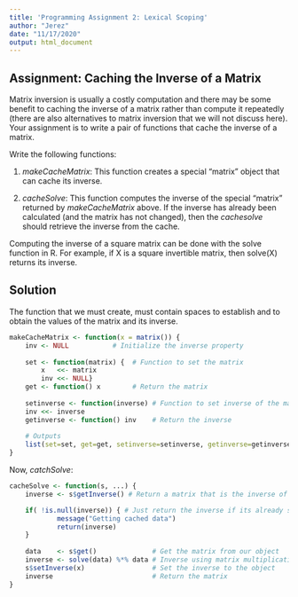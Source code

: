 ```yaml
---
title: 'Programming Assignment 2: Lexical Scoping'
author: "Jerez"
date: "11/17/2020"
output: html_document
---
```


## Assignment: Caching the Inverse of a Matrix

Matrix inversion is usually a costly computation and there may be some benefit to caching the inverse of a matrix rather than compute it repeatedly (there are also alternatives to matrix inversion that we will not discuss here). Your assignment is to write a pair of functions that cache the inverse of a matrix.

Write the following functions:

1. *makeCacheMatrix*: This function creates a special "matrix" object that can cache its inverse.

2. *cacheSolve*: This function computes the inverse of the special "matrix" returned by *makeCacheMatrix* above. If the inverse has already been calculated (and the matrix has not changed), then the *cachesolve* should retrieve the inverse from the cache.

Computing the inverse of a square matrix can be done with the solve function in R. For example, if X is a square invertible matrix, then solve(X) returns its inverse.

## Solution

The function that we must create, must contain spaces to establish and to obtain the values of the matrix and its inverse. 

```r
makeCacheMatrix <- function(x = matrix()) {
    inv <- NULL           # Initialize the inverse property
    
    set <- function(matrix) {  # Function to set the matrix 
        x   <<- matrix
        inv <<- NULL}
    get <- function() x        # Return the matrix
    
    setinverse <- function(inverse) # Function to set inverse of the matrix
    inv <<- inverse
    getinverse <- function() inv    # Return the inverse
    
    # Outputs
    list(set=set, get=get, setinverse=setinverse, getinverse=getinverse)
}
````

Now, *catchSolve*:

```r

cacheSolve <- function(s, ...) {
    inverse <- s$getInverse() # Return a matrix that is the inverse of 'x'

    if( !is.null(inverse)) { # Just return the inverse if its already set
            message("Getting cached data")
            return(inverse)
    }
    
    data    <- s$get()              # Get the matrix from our object
    inverse <- solve(data) %*% data # Inverse using matrix multiplication
    s$setInverse(x)                 # Set the inverse to the object 
    inverse                         # Return the matrix
}
````
